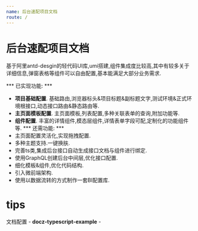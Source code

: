 ```yaml
---
name: 后台速配项目文档
route: /
---
```


# 后台速配项目文档

基于阿里antd-desgin的轻代码UI库,umi搭建,组件集成度比较高,其中有较多关于详细信息,弹窗表格等组件可以自由配置,基本能满足大部分业务需求.

*** 已实现功能: ***
- **项目基础配置**. 基础路由,浏览器标头&项目标题&副标题文字,测试环境&正式环境根接口,动态接口路由&静态路由等.
- **主页面模板配置**. 主页面模板,列表配置,多种关联表单的查询,附加功能等.
- **组件配置**. 丰富的详情组件,模态层组件,详情表单字段可配,定制化的功能组件等.
*** 还需功能: ***
- 主页面配置灵活化,实现拖拽配置.
- 多种主题支持.一键换肤.
- 完善ts类,集成后台接口自动生成接口文档与组件进行绑定.
- 使用GraphQL创建后台中间层,优化接口配置.
- 细化模板&组件,优化代码结构.
- 引入微前端架构.
- 使用以数据流转的方式制作一套BI配置库.

# tips

文档配置  - **docz-typescript-example** -



